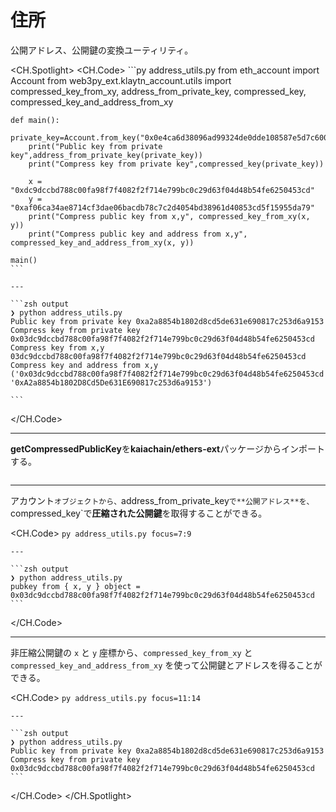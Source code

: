 # 住所

公開アドレス、公開鍵の変換ユーティリティ。

<CH.Spotlight>
  <CH.Code>
    ```py address_utils.py
    from eth_account import Account
    from web3py_ext.klaytn_account.utils import compressed_key_from_xy, address_from_private_key, compressed_key, \
        compressed_key_and_address_from_xy


    def main():
        private_key=Account.from_key("0x0e4ca6d38096ad99324de0dde108587e5d7c600165ae4cd6c2462c597458c2b8")
        print("Public key from private key",address_from_private_key(private_key))
        print("Compress key from private key",compressed_key(private_key))

        x = "0xdc9dccbd788c00fa98f7f4082f2f714e799bc0c29d63f04d48b54fe6250453cd"
        y = "0xaf06ca34ae8714cf3dae06bacdb78c7c2d4054bd38961d40853cd5f15955da79"
        print("Compress public key from x,y", compressed_key_from_xy(x, y))
        print("Compress public key and address from x,y", compressed_key_and_address_from_xy(x, y))

    main()
    ```

    ---

    ```zsh output
    ❯ python address_utils.py
    Public key from private key 0xa2a8854b1802d8cd5de631e690817c253d6a9153
    Compress key from private key 0x03dc9dccbd788c00fa98f7f4082f2f714e799bc0c29d63f04d48b54fe6250453cd
    Compress key from x,y 03dc9dccbd788c00fa98f7f4082f2f714e799bc0c29d63f04d48b54fe6250453cd
    Compress key and address from x,y ('0x03dc9dccbd788c00fa98f7f4082f2f714e799bc0c29d63f04d48b54fe6250453cd', '0xA2a8854b1802D8Cd5De631E690817c253d6a9153')

    ```
  </CH.Code>

  ---

  **getCompressedPublicKey**を**kaiachain/ethers-ext**パッケージからインポートする。

  ```py address_utils.py focus=1:3
  ```

  ---

  アカウント`オブジェクトから、`address_from_private_key`で**公開アドレス**を、`compressed_key\`で**圧縮された公開鍵**を取得することができる。

  <CH.Code>
    ```py address_utils.py focus=7:9
    ```

    ---

    ```zsh output
    ❯ python address_utils.py
    pubkey from { x, y } object = 0x03dc9dccbd788c00fa98f7f4082f2f714e799bc0c29d63f04d48b54fe6250453cd
    ```
  </CH.Code>

  ---

  非圧縮公開鍵の `x` と `y` 座標から、`compressed_key_from_xy` と `compressed_key_and_address_from_xy` を使って公開鍵とアドレスを得ることができる。

  <CH.Code>
    ```py address_utils.py focus=11:14
    ```

    ---

    ```zsh output
    ❯ python address_utils.py
    Public key from private key 0xa2a8854b1802d8cd5de631e690817c253d6a9153
    Compress key from private key 0x03dc9dccbd788c00fa98f7f4082f2f714e799bc0c29d63f04d48b54fe6250453cd
    ```
  </CH.Code>
</CH.Spotlight>
